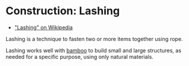 # Construction: Lashing

- ["Lashing" on Wikipedia](https://en.wikipedia.org/wiki/Lashing_(ropework))

Lashing is a technique to fasten two or more items together using rope.

Lashing works well with [bamboo](./bamboo) to build small and large structures, as needed for a specific purpose, using only natural materials.
